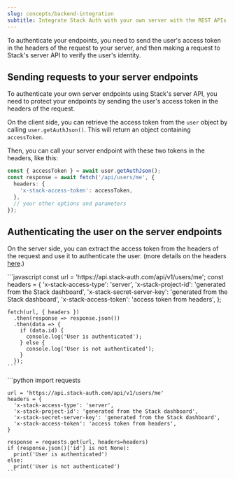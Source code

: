 ```yaml
---
slug: concepts/backend-integration
subtitle: Integrate Stack Auth with your own server with the REST APIs
---
```


To authenticate your endpoints, you need to send the user's access token in the headers of the request to your server, and then making a request to Stack's server API to verify the user's identity.

## Sending requests to your server endpoints

To authenticate your own server endpoints using Stack's server API, you need to protect your endpoints by sending the user's access token in the headers of the request.

On the client side, you can retrieve the access token from the `user` object by calling `user.getAuthJson()`. This will return an object containing `accessToken`.

Then, you can call your server endpoint with these two tokens in the headers, like this:

```typescript
const { accessToken } = await user.getAuthJson();
const response = await fetch('/api/users/me', {
  headers: {
    'x-stack-access-token': accessToken,
  },
  // your other options and parameters
});
```

## Authenticating the user on the server endpoints

On the server side, you can extract the access token from the headers of the request and use it to authenticate the user. (more details on the headers [here](./../rest-api/auth.mdx).)

<Tabs>
  <Tab title="Node.js">
    ```javascript
    const url = 'https://api.stack-auth.com/api/v1/users/me';
    const headers = {
      'x-stack-access-type': 'server',
      'x-stack-project-id': 'generated from the Stack dashboard',
      'x-stack-secret-server-key': 'generated from the Stack dashboard',
      'x-stack-access-token': 'access token from headers',
    };

    fetch(url, { headers })
      .then(response => response.json())
      .then(data => {
        if (data.id) {
          console.log('User is authenticated');
        } else {
          console.log('User is not authenticated');
        }
      });
    ```
  </Tab>

  <Tab title="Python">
   ```python
    import requests

    url = 'https://api.stack-auth.com/api/v1/users/me'
    headers = {
      'x-stack-access-type': 'server',
      'x-stack-project-id': 'generated from the Stack dashboard',
      'x-stack-secret-server-key': 'generated from the Stack dashboard',
      'x-stack-access-token': 'access token from headers',
    }

    response = requests.get(url, headers=headers)
    if (response.json()['id'] is not None):
      print('User is authenticated')
    else:
      print('User is not authenticated')
    ```
  </Tab>
</Tabs>
